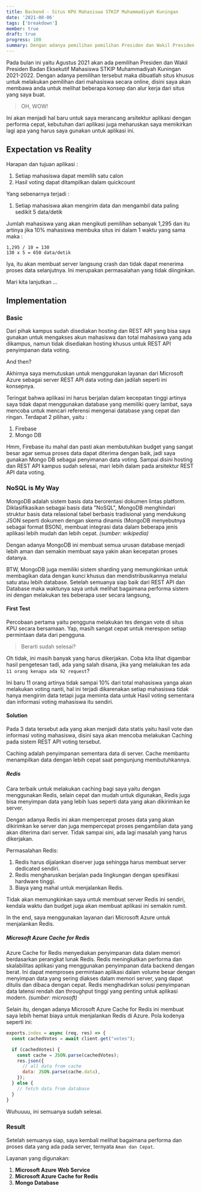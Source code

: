 ```yaml
---
title: Backend - Situs KPU Mahasiswa STKIP Muhammadiyah Kuningan
date: '2021-08-06'
tags: ['breakdown']
member: true
draft: true
progress: 100
summary: Dengan adanya pemilihan pemilihan Presiden dan Wakil Presiden Badan Eksekutif Mahasiswa STKIP Muhammadiyah Kuningan 2021-2022 maka dibuatlah situs khusus untuk melakukan pemilihan dari mahasiswa secara online, disini saya akan membawa anda untuk melihat beberapa konsep dan alur kerja dari situs yang saya buat.
---
```


Pada bulan ini yaitu Agustus 2021 akan ada pemilihan Presiden dan Wakil Presiden Badan Eksekutif Mahasiswa STKIP Muhammadiyah Kuningan 2021-2022.
Dengan adanya pemilihan tersebut maka dibuatlah situs khusus untuk melakukan pemilihan dari mahasiswa secara online, disini saya akan membawa anda untuk melihat beberapa konsep dan alur kerja dari situs yang saya buat.

> OH, WOW!

<TOCInline toc={props.toc} />

Ini akan menjadi hal baru untuk saya merancang arsitektur aplikasi dengan performa cepat, kebutuhan dari aplikasi juga meharuskan saya memikirkan lagi apa yang harus saya gunakan untuk aplikasi ini.

## Expectation vs Reality

Harapan dan tujuan aplikasi :

1. Setiap mahasiswa dapat memilih satu calon
2. Hasil voting dapat ditampilkan dalam quickcount

Yang sebenarnya terjadi :

1. Setiap mahasiswa akan mengirim data dan mengambil data paling sedikit 5 data/detik

Jumlah mahasiswa yang akan mengikuti pemilihan sebanyak 1,295 dan itu artinya jika 10% mahasiswa membuka situs ini dalam 1 waktu yang sama maka :

```
1,295 / 10 = 130
130 x 5 = 650 data/detik
```

Iya, itu akan membuat server langsung crash dan tidak dapat menerima proses data selanjutnya. Ini merupakan permasalahan yang tidak diinginkan.

Mari kita lanjutkan ...

## Implementation

### Basic

Dari pihak kampus sudah disediakan hosting dan REST API yang bisa saya gunakan untuk mengakses akun mahasiswa dan total mahasiswa yang ada dikampus, namun tidak disediakan hosting khusus untuk REST API penyimpanan data voting.

And then?

Akhirnya saya memutuskan untuk menggunakan layanan dari Microsoft Azure sebagai server REST API data voting dan jadilah seperti ini konsepnya.

Teringat bahwa aplikasi ini harus berjalan dalam kecepatan tinggi artinya saya tidak dapat menggunakan database yang memiliki query lambat, saya mencoba untuk mencari referensi mengenai database yang cepat dan ringan.
Terdapat 2 pilihan, yaitu :

1. Firebase
2. Mongo DB

Hmm, Firebase itu mahal dan pasti akan membutuhkan budget yang sangat besar agar semua proses data dapat diterima dengan baik, jadi saya gunakan Mongo DB sebagai penyimanan data voting.
Sampai disini hosting dan REST API kampus sudah selesai, mari lebih dalam pada arsitektur REST API data voting.

### NoSQL is My Way

MongoDB adalah sistem basis data berorentasi dokumen lintas platform. Diklasifikasikan sebagai basis data "NoSQL", MongoDB menghindari struktur basis data relasional tabel berbasis tradisional yang mendukung JSON seperti dokumen dengan skema dinamis (MongoDB menyebutnya sebagai format BSON), membuat integrasi data dalam beberapa jenis aplikasi lebih mudah dan lebih cepat. _(sumber: wikipedia)_

Dengan adanya MongoDB ini membuat semua urusan database menjadi lebih aman dan semakin membuat saya yakin akan kecepatan proses datanya.

BTW, MongoDB juga memiliki sistem sharding yang memungkinkan untuk membagikan data dengan kunci khusus dan mendistribusikannya melalui satu atau lebih database.
Setelah semuanya siap baik dari REST API dan Database maka waktunya saya untuk melihat bagaimana performa sistem ini dengan melakukan tes beberapa user secara langsung,

#### First Test

Percobaan pertama yaitu pengguna melakukan tes dengan vote di situs KPU secara bersamaan.
Yap, masih sangat cepat untuk merespon setiap permintaan data dari pengguna.

> Berarti sudah selesai?

Oh tidak, ini masih banyak yang harus dikerjakan. Coba kita lihat digambar hasil pengetesan tadi, ada yang salah disana, jika yang melakukan tes ada `11 orang kenapa ada 92 request`?

Ini baru 11 orang artinya tidak sampai 10% dari total mahasiswa yanga akan melakukan voting nanti, hal ini terjadi dikarenakan setiap mahasiswa tidak hanya mengirim data tetapi juga meminta data untuk Hasil voting sementara dan informasi voting mahasiswa itu sendiri.

#### Solution

Pada 3 data tersebut ada yang akan menjadi data statis yaitu hasil vote dan informasi voting mahasiswa, disini saya akan mencoba melakukan Caching pada sistem REST API voting tersebut.

Caching adalah penyimpanan sementara data di server. Cache membantu menampilkan data dengan lebih cepat saat pengunjung membutuhkannya.

##### Redis

Cara terbaik untuk melakukan caching bagi saya yaitu dengan menggunakan Redis, selain cepat dan mudah untuk digunakan, Redis juga bisa menyimpan data yang lebih luas seperti data yang akan dikirimkan ke server.

Dengan adanya Redis ini akan mempercepat proses data yang akan dikirimkan ke server dan juga mempercepat proses pengambilan data yang akan diterima dari server.
Tidak sampai sini, ada lagi masalah yang harus dikerjakan.

Permasalahan Redis:

1. Redis harus dijalankan diserver juga sehingga harus membuat server dedicated sendiri.
2. Redis mengharuskan berjalan pada lingkungan dengan spesifikasi hardware tinggi.
3. Biaya yang mahal untuk menjalankan Redis.

Tidak akan memungkinkan saya untuk membuat server Redis ini sendiri, kendala waktu dan budget juga akan membuat aplikasi ini semakin rumit.

In the end, saya menggunakan layanan dari Microsoft Azure untuk menjalankan Redis.

##### Microsoft Azure Cache for Redis

Azure Cache for Redis menyediakan penyimpanan data dalam memori berdasarkan perangkat lunak Redis. Redis meningkatkan performa dan skalabilitas aplikasi yang menggunakan penyimpanan data backend dengan berat. Ini dapat memproses permintaan aplikasi dalam volume besar dengan menyimpan data yang sering diakses dalam memori server, yang dapat ditulis dan dibaca dengan cepat. Redis menghadirkan solusi penyimpanan data latensi rendah dan throughput tinggi yang penting untuk aplikasi modern.
_(sumber: microsoft)_

Selain itu, dengan adanya Microsoft Azure Cache for Redis ini membuat saya lebih hemat biaya untuk menjalankan Redis di Azure.
Pola kodenya seperti ini:

```js:voteController.js
exports.index = async (req, res) => {
  const cachedVotes = await client.get("votes");

  if (cachedVotes) {
    const cache = JSON.parse(cachedVotes);
    res.json({
      // all data from cache
      data: JSON.parse(cache.data),
    });
  } else {
    // fetch data from database
  }
}
```

Wuhuuuu, ini semuanya sudah selesai.

### Result

Setelah semuanya siap, saya kembali melihat bagaimana performa dan proses data yang ada pada server, ternyata `Aman dan Cepat`.

Layanan yang digunakan:

1. **Microsoft Azure Web Service**
2. **Microsoft Azure Cache for Redis**
3. **Mongo Database**
